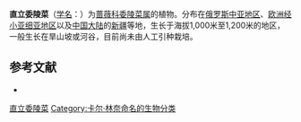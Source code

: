 {{Orphan|time=2017-06-05T04:32:01+00:00}}

{{Speciesbox
| name = 直立委陵菜
| status = 
| status_system = 
| image = Potentilla recta 2015-06-16 507.JPG
| genus = Potentilla
| species = recta
| authority = L.
}}

'''直立委陵菜'''（[[学名|学名]]：{{lang|la|''Potentilla recta''}}）为[[蔷薇科|蔷薇科]][[委陵菜属|委陵菜属]]的植物。分布在[[俄罗斯中亚地区|俄罗斯中亚地区]]、[[欧洲经小亚细亚地区|欧洲经小亚细亚地区]]以及[[中国大陆|中国大陆]]的[[新疆|新疆]]等地，生长于海拔1,000米至1,200米的地区，一般生长在旱山坡或河谷，目前尚未由人工引种栽培。

== 参考文献 ==
<div class="references-small">
* {{cite web| url =http://www.bioinfo.cn/db05/KmzwSpecies.php?action=view&id=19185| title =直立委陵菜| work =《中国高等植物数据库全库》| publisher =中国科学院微生物研究所| author =昆明植物研究所| accessdate =2009-02-25| archive-date =2016-03-05| archive-url =https://web.archive.org/web/20160305043645/http://www.bioinfo.cn/db05/KmzwSpecies.php?action=view&id=19185| dead-url =yes}}
</div>
{{Taxonbar|from=Q115714}}

[[Category:委陵菜属|直立委陵菜]]
[[Category:卡尔·林奈命名的生物分类|Category:卡尔·林奈命名的生物分类]]


{{植物小作品}}